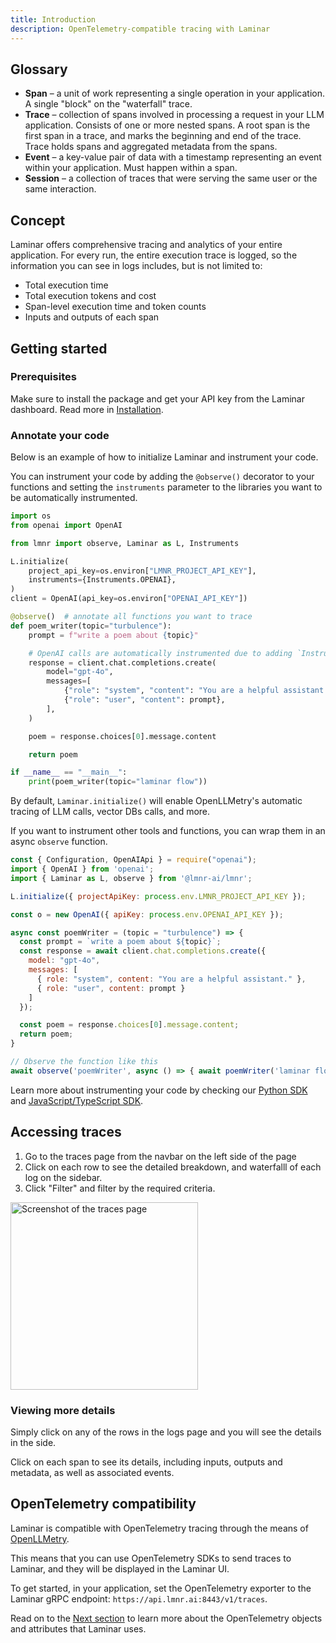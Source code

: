 ```yaml
---
title: Introduction
description: OpenTelemetry-compatible tracing with Laminar
---
```


## Glossary

- **Span** – a unit of work representing a single operation in your application. A single "block" on the "waterfall" trace.
- **Trace** – collection of spans involved in processing a request in your LLM application.
Consists of one or more nested spans. A root span is the first span in a trace, and marks the beginning and end of the trace.
Trace holds spans and aggregated metadata from the spans.
- **Event** – a key-value pair of data with a timestamp representing an event within your application. Must happen within a span.
- **Session** – a collection of traces that were serving the same user or the same interaction.

## Concept

Laminar offers comprehensive tracing and analytics of your entire application.
For every run, the entire execution trace is logged, so the information you can see in logs includes, but is not limited to:

- Total execution time
- Total execution tokens and cost
- Span-level execution time and token counts
- Inputs and outputs of each span

## Getting started

### Prerequisites

Make sure to install the package and get your API key from the Laminar dashboard.
Read more in [Installation](/overview#installation).

### Annotate your code

<Tabs>
<Tab title="Python">
Below is an example of how to initialize Laminar and instrument your code.

You can instrument your code by adding the `@observe()` decorator to your functions and setting the `instruments` parameter to the libraries you want to be automatically instrumented.

```python
import os
from openai import OpenAI

from lmnr import observe, Laminar as L, Instruments

L.initialize(
    project_api_key=os.environ["LMNR_PROJECT_API_KEY"],
    instruments={Instruments.OPENAI},
)
client = OpenAI(api_key=os.environ["OPENAI_API_KEY"])

@observe()  # annotate all functions you want to trace
def poem_writer(topic="turbulence"):
    prompt = f"write a poem about {topic}"

    # OpenAI calls are automatically instrumented due to adding `Instruments.OPENAI` in `initialize`
    response = client.chat.completions.create(
        model="gpt-4o",
        messages=[
            {"role": "system", "content": "You are a helpful assistant."},
            {"role": "user", "content": prompt},
        ],
    )

    poem = response.choices[0].message.content

    return poem

if __name__ == "__main__":
    print(poem_writer(topic="laminar flow"))
```

</Tab>
<Tab title="JavaScript/TypeScript">

By default, `Laminar.initialize()` will enable OpenLLMetry's automatic tracing of LLM calls, vector DBs calls, and more.

If you want to instrument other tools and functions, you can wrap them in an async `observe` function.

```javascript
const { Configuration, OpenAIApi } = require("openai");
import { OpenAI } from 'openai';
import { Laminar as L, observe } from '@lmnr-ai/lmnr';

L.initialize({ projectApiKey: process.env.LMNR_PROJECT_API_KEY });

const o = new OpenAI({ apiKey: process.env.OPENAI_API_KEY });

async const poemWriter = (topic = "turbulence") => {
  const prompt = `write a poem about ${topic}`;
  const response = await client.chat.completions.create({
    model: "gpt-4o",
    messages: [
      { role: "system", content: "You are a helpful assistant." },
      { role: "user", content: prompt }
    ]
  });

  const poem = response.choices[0].message.content;
  return poem;
}

// Observe the function like this
await observe('poemWriter', async () => { await poemWriter('laminar flow') });
```

</Tab>
</Tabs>

Learn more about instrumenting your code by checking our [Python SDK](https://github.com/lmnr-ai/lmnr-python) and [JavaScript/TypeScript SDK](https://github.com/lmnr-ai/lmnr-ts).


## Accessing traces

1. Go to the traces page from the navbar on the left side of the page
1. Click on each row to see the detailed breakdown, and waterfalll of each log on the sidebar.
1. Click "Filter" and filter by the required criteria.

<Frame caption="Example traces page">
<img height="300" src="/images/traces/traces-page.png" alt="Screenshot of the traces page"/>
</Frame>

### Viewing more details

Simply click on any of the rows in the logs page and you will see the details in the side.

Click on each span to see its details, including inputs, outputs and metadata, as well as associated events.

## OpenTelemetry compatibility

Laminar is compatible with OpenTelemetry tracing through the means of [OpenLLMetry](https://github.com/traceloop/openllmetry).

This means that you can use OpenTelemetry SDKs to send traces to Laminar, and they will be displayed in the Laminar UI.

To get started, in your application,
set the OpenTelemetry exporter to the Laminar gRPC endpoint: `https://api.lmnr.ai:8443/v1/traces`.

Read on to the [Next section](/tracing/otel) to learn more about the OpenTelemetry
objects and attributes that Laminar uses.